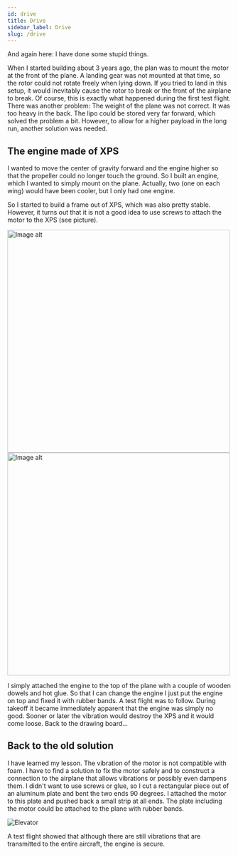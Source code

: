 ```yaml
---
id: drive
title: Drive
sidebar_label: Drive
slug: /drive
---
```

And again here: I have done some stupid things. 

When I started building about 3 years ago, the plan was to mount the motor at the front of the plane. A landing gear was not mounted at that time, so the rotor could not rotate freely when lying down. If you tried to land in this setup, it would inevitably cause the rotor to break or the front of the airplane to break. Of course, this is exactly what happened during the first test flight. 
There was another problem: The weight of the plane was not correct. It was too heavy in the back. The lipo could be stored very far forward, which solved the problem a bit. However, to allow for a higher payload in the long run, another solution was needed. 

## The engine made of XPS
I wanted to move the center of gravity forward and the engine higher so that the propeller could no longer touch the ground. 
So I built an engine, which I wanted to simply mount on the plane. Actually, two (one on each wing) would have been cooler, but I only had one engine.

So I started to build a frame out of XPS, which was also pretty stable. However, it turns out that it is not a good idea to use screws to attach the motor to the XPS (see picture).





<div>
<img src={drive_wrong} alt="Image alt"  height="500px"/>
<img src={drive_wrong_mounted} alt="Image alt"  height="500px"/>
</div>

I simply attached the engine to the top of the plane with a couple of wooden dowels and hot glue. So that I can change the engine I just put the engine on top and fixed it with rubber bands. A test flight was to follow. During takeoff it became immediately apparent that the engine was simply no good. Sooner or later the vibration would destroy the XPS and it would come loose. 
Back to the drawing board...

## Back to the old solution
I have learned my lesson. The vibration of the motor is not compatible with foam. I have to find a solution to fix the motor safely and to construct a connection to the airplane that allows vibrations or possibly even dampens them. I didn't want to use screws or glue, so I cut a rectangular piece out of an aluminum plate and bent the two ends 90 degrees. I attached the motor to this plate and pushed back a small strip at all ends. The plate including the motor could be attached to the plane with rubber bands.

![Elevator](/img/drive_correct.jpg)

A test flight showed that although there are still vibrations that are transmitted to the entire aircraft, the engine is secure.
